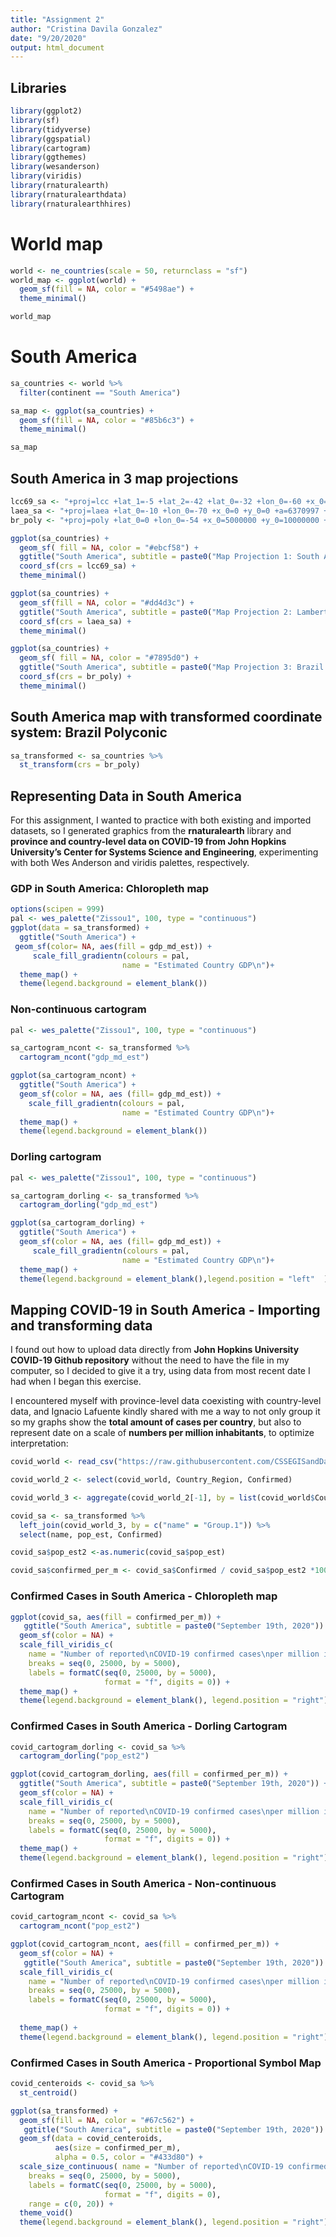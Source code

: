 ```yaml
---
title: "Assignment 2"
author: "Cristina Davila Gonzalez"
date: "9/20/2020"
output: html_document
---
```

## Libraries

```r
library(ggplot2)
library(sf)
library(tidyverse)
library(ggspatial)
library(cartogram)
library(ggthemes)
library(wesanderson)
library(viridis)
library(rnaturalearth)
library(rnaturalearthdata)
library(rnaturalearthhires)

```

# World map

```r
world <- ne_countries(scale = 50, returnclass = "sf") 
world_map <- ggplot(world) +
  geom_sf(fill = NA, color = "#5498ae") +
  theme_minimal()

world_map

```

# South America
```r
sa_countries <- world %>%
  filter(continent == "South America")

sa_map <- ggplot(sa_countries) +
  geom_sf(fill = NA, color = "#85b6c3") + 
  theme_minimal()

sa_map
```

## South America in 3 map projections

```r
lcc69_sa <- "+proj=lcc +lat_1=-5 +lat_2=-42 +lat_0=-32 +lon_0=-60 +x_0=0 +y_0=0 +ellps=aust_SA +units=m +no_defs"
laea_sa <- "+proj=laea +lat_0=-10 +lon_0=-70 +x_0=0 +y_0=0 +a=6370997 +b=6370997 +units=m +no_defs"
br_poly <- "+proj=poly +lat_0=0 +lon_0=-54 +x_0=5000000 +y_0=10000000 +ellps=aust_SA +units=m +no_defs"
```

```r
ggplot(sa_countries) +
  geom_sf( fill = NA, color = "#ebcf58") +
  ggtitle("South America", subtitle = paste0("Map Projection 1: South America 1969 Lambert Conformal Conic")) +
  coord_sf(crs = lcc69_sa) +
  theme_minimal() 
```
```r
ggplot(sa_countries) +
  geom_sf(fill = NA, color = "#dd4d3c") +
  ggtitle("South America", subtitle = paste0("Map Projection 2: Lambert Azimuthal Equal Area (SERENA)")) +
  coord_sf(crs = laea_sa) +
  theme_minimal()
```
```r
ggplot(sa_countries) +
  geom_sf( fill = NA, color = "#7895d0") +
  ggtitle("South America", subtitle = paste0("Map Projection 3: Brazil Polyconic")) +
  coord_sf(crs = br_poly) +
  theme_minimal()
```

## South America map with transformed coordinate system: Brazil Polyconic
```r
sa_transformed <- sa_countries %>%
  st_transform(crs = br_poly)
```

## Representing Data in South America

For this assignment, I wanted to practice with both existing and imported datasets, so I generated graphics from the **rnaturalearth** library and **province and country-level data on COVID-19 from John Hopkins University’s Center for Systems Science and Engineering**, experimenting with both Wes Anderson and viridis palettes, respectively.

### GDP in South America: Chloropleth map

```r
options(scipen = 999)
pal <- wes_palette("Zissou1", 100, type = "continuous")
ggplot(data = sa_transformed) +
  ggtitle("South America") +
 geom_sf(color= NA, aes(fill = gdp_md_est)) +
     scale_fill_gradientn(colours = pal,
                         name = "Estimated Country GDP\n")+
  theme_map() +
  theme(legend.background = element_blank())
```

### Non-continuous cartogram

```r
pal <- wes_palette("Zissou1", 100, type = "continuous")

sa_cartogram_ncont <- sa_transformed %>%
  cartogram_ncont("gdp_md_est")

ggplot(sa_cartogram_ncont) +
  ggtitle("South America") +
  geom_sf(color = NA, aes (fill= gdp_md_est)) +
    scale_fill_gradientn(colours = pal,
                         name = "Estimated Country GDP\n")+
  theme_map() +
  theme(legend.background = element_blank())
```

### Dorling cartogram

```r
pal <- wes_palette("Zissou1", 100, type = "continuous")

sa_cartogram_dorling <- sa_transformed %>%
  cartogram_dorling("gdp_md_est")

ggplot(sa_cartogram_dorling) +
  ggtitle("South America") +
  geom_sf(color = NA, aes (fill= gdp_md_est)) +
     scale_fill_gradientn(colours = pal,
                         name = "Estimated Country GDP\n")+
  theme_map() +
  theme(legend.background = element_blank(),legend.position = "left"  )
```

## Mapping COVID-19 in South America - Importing and transforming data 

I found out how to upload data directly from **John Hopkins University COVID-19 Github repository** without the need to have the file in my computer, so I decided to give it a try, using data from most recent date I had when I began this exercise. 

I encountered myself with province-level data coexisting with country-level data, and Ignacio Lafuente kindly shared with me a way to not only group it so my graphs show the **total amount of cases per country**, but also to represent date on a scale of **numbers per million inhabitants**, to optimize interpretation:

```r
covid_world <- read_csv("https://raw.githubusercontent.com/CSSEGISandData/COVID-19/master/csse_covid_19_data/csse_covid_19_daily_reports/09-19-2020.csv")

covid_world_2 <- select(covid_world, Country_Region, Confirmed)

covid_world_3 <- aggregate(covid_world_2[-1], by = list(covid_world$Country_Region), FUN = sum)

covid_sa <- sa_transformed %>%
  left_join(covid_world_3, by = c("name" = "Group.1")) %>%
  select(name, pop_est, Confirmed)

covid_sa$pop_est2 <-as.numeric(covid_sa$pop_est)

covid_sa$confirmed_per_m <- covid_sa$Confirmed / covid_sa$pop_est2 *1000000  

```

### Confirmed Cases in South America - Chloropleth map

```r
ggplot(covid_sa, aes(fill = confirmed_per_m)) +
   ggtitle("South America", subtitle = paste0("September 19th, 2020")) +
  geom_sf(color = NA) +
  scale_fill_viridis_c(
    name = "Number of reported\nCOVID-19 confirmed cases\nper million inhabitants",
    breaks = seq(0, 25000, by = 5000),
    labels = formatC(seq(0, 25000, by = 5000), 
                     format = "f", digits = 0)) +
  theme_map() +
  theme(legend.background = element_blank(), legend.position = "right")
```

### Confirmed Cases in South America - Dorling Cartogram

```r
covid_cartogram_dorling <- covid_sa %>%
  cartogram_dorling("pop_est2")

ggplot(covid_cartogram_dorling, aes(fill = confirmed_per_m)) +
  ggtitle("South America", subtitle = paste0("September 19th, 2020")) +
  geom_sf(color = NA) +
  scale_fill_viridis_c(
    name = "Number of reported\nCOVID-19 confirmed cases\nper million inhabitants",
    breaks = seq(0, 25000, by = 5000),
    labels = formatC(seq(0, 25000, by = 5000), 
                     format = "f", digits = 0)) +
  theme_map() +
  theme(legend.background = element_blank(), legend.position = "right")

```

### Confirmed Cases in South America - Non-continuous Cartogram

```r
covid_cartogram_ncont <- covid_sa %>%
  cartogram_ncont("pop_est2")

ggplot(covid_cartogram_ncont, aes(fill = confirmed_per_m)) +
  geom_sf(color = NA) +
   ggtitle("South America", subtitle = paste0("September 19th, 2020")) +
  scale_fill_viridis_c(
    name = "Number of reported\nCOVID-19 confirmed cases\nper million inhabitants",
    breaks = seq(0, 25000, by = 5000),
    labels = formatC(seq(0, 25000, by = 5000), 
                     format = "f", digits = 0)) +
 
  theme_map() +
  theme(legend.background = element_blank(), legend.position = "right")

```

### Confirmed Cases in South America - Proportional Symbol Map

```r
covid_centeroids <- covid_sa %>%
  st_centroid()

ggplot(sa_transformed) +
  geom_sf(fill = NA, color = "#67c562") +
   ggtitle("South America", subtitle = paste0("September 19th, 2020")) +
  geom_sf(data = covid_centeroids, 
          aes(size = confirmed_per_m),
          alpha = 0.5, color = "#433d80") +
  scale_size_continuous( name = "Number of reported\nCOVID-19 confirmed cases\nper million inhabitants",
    breaks = seq(0, 25000, by = 5000),
    labels = formatC(seq(0, 25000, by = 5000), 
                     format = "f", digits = 0),
    range = c(0, 20)) +
  theme_void()
  theme(legend.background = element_blank(), legend.position = "right")

```